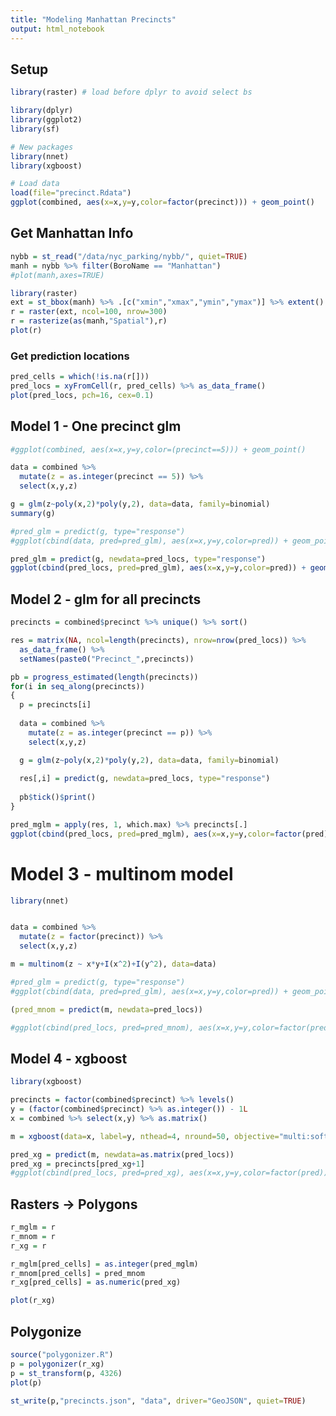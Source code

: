 ```yaml
---
title: "Modeling Manhattan Precincts"
output: html_notebook
---
```


## Setup

```r
library(raster) # load before dplyr to avoid select bs

library(dplyr)
library(ggplot2)
library(sf)

# New packages
library(nnet)
library(xgboost)

# Load data
load(file="precinct.Rdata")
ggplot(combined, aes(x=x,y=y,color=factor(precinct))) + geom_point()
```


## Get Manhattan Info

```r
nybb = st_read("/data/nyc_parking/nybb/", quiet=TRUE)
manh = nybb %>% filter(BoroName == "Manhattan")
#plot(manh,axes=TRUE)

library(raster)
ext = st_bbox(manh) %>% .[c("xmin","xmax","ymin","ymax")] %>% extent()
r = raster(ext, ncol=100, nrow=300)
r = rasterize(as(manh,"Spatial"),r)
plot(r)
```

### Get prediction locations

```r
pred_cells = which(!is.na(r[]))
pred_locs = xyFromCell(r, pred_cells) %>% as_data_frame()
plot(pred_locs, pch=16, cex=0.1)
```


## Model 1 - One precinct glm

```r
#ggplot(combined, aes(x=x,y=y,color=(precinct==5))) + geom_point()

data = combined %>%
  mutate(z = as.integer(precinct == 5)) %>%
  select(x,y,z)

g = glm(z~poly(x,2)*poly(y,2), data=data, family=binomial)
summary(g)

#pred_glm = predict(g, type="response")
#ggplot(cbind(data, pred=pred_glm), aes(x=x,y=y,color=pred)) + geom_point()

pred_glm = predict(g, newdata=pred_locs, type="response")
ggplot(cbind(pred_locs, pred=pred_glm), aes(x=x,y=y,color=pred)) + geom_point()
```

## Model 2 - glm for all precincts

```r
precincts = combined$precinct %>% unique() %>% sort()

res = matrix(NA, ncol=length(precincts), nrow=nrow(pred_locs)) %>%
  as_data_frame() %>%
  setNames(paste0("Precinct_",precincts))

pb = progress_estimated(length(precincts))
for(i in seq_along(precincts))
{
  p = precincts[i]
  
  data = combined %>%
    mutate(z = as.integer(precinct == p)) %>%
    select(x,y,z)

  g = glm(z~poly(x,2)*poly(y,2), data=data, family=binomial)
  
  res[,i] = predict(g, newdata=pred_locs, type="response")
  
  pb$tick()$print()
}


```

```r
pred_mglm = apply(res, 1, which.max) %>% precincts[.]
ggplot(cbind(pred_locs, pred=pred_mglm), aes(x=x,y=y,color=factor(pred))) + geom_point()
```

# Model 3 - multinom model

```r
library(nnet)


data = combined %>%
  mutate(z = factor(precinct)) %>%
  select(x,y,z)

m = multinom(z ~ x*y+I(x^2)+I(y^2), data=data)

#pred_glm = predict(g, type="response")
#ggplot(cbind(data, pred=pred_glm), aes(x=x,y=y,color=pred)) + geom_point()

(pred_mnom = predict(m, newdata=pred_locs))

#ggplot(cbind(pred_locs, pred=pred_mnom), aes(x=x,y=y,color=factor(pred))) + geom_point()
```

## Model 4 - xgboost

```r
library(xgboost)

precincts = factor(combined$precinct) %>% levels()
y = (factor(combined$precinct) %>% as.integer()) - 1L
x = combined %>% select(x,y) %>% as.matrix()

m = xgboost(data=x, label=y, nthead=4, nround=50, objective="multi:softmax", num_class=length(precincts))

pred_xg = predict(m, newdata=as.matrix(pred_locs))
pred_xg = precincts[pred_xg+1]
#ggplot(cbind(pred_locs, pred=pred_xg), aes(x=x,y=y,color=factor(pred))) + geom_point()
```


## Rasters -> Polygons

```r
r_mglm = r
r_mnom = r
r_xg = r

r_mglm[pred_cells] = as.integer(pred_mglm)
r_mnom[pred_cells] = pred_mnom
r_xg[pred_cells] = as.numeric(pred_xg)

plot(r_xg)
```


## Polygonize

```r
source("polygonizer.R")
p = polygonizer(r_xg)
p = st_transform(p, 4326)
plot(p)

st_write(p,"precincts.json", "data", driver="GeoJSON", quiet=TRUE)
```
